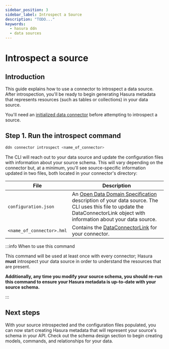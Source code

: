 ```yaml
---
sidebar_position: 3
sidebar_label: Introspect a Source
description: "TODO..."
keywords:
  - hasura ddn
  - data sources
---
```


# Introspect a source

## Introduction

This guide explains how to use a connector to introspect a data source. After introspection, you'll be ready to begin
generating Hasura metadata that represents resources (such as tables or collections) in your data source.

You'll need an [initialized data connector](/data-sources/connect-to-a-source.mdx) before attempting to introspect a
source.

## Step 1. Run the introspect command

```sh title="All connectors use the same command to introspect a data source:"
ddn connector introspect <name_of_connector>
```

The CLI will reach out to your data source and update the configuration files with information about your source schema.
This will vary depending on the connector but, at a minimum, you'll see source-specific information updated in two
files, both located in your connector's directory:

| File                      | Description                                                                                                                                                                                                                           |
| ------------------------- | ------------------------------------------------------------------------------------------------------------------------------------------------------------------------------------------------------------------------------------- |
| `configuration.json`      | An [Open Data Domain Specification](https://github.com/hasura/open-data-domain-specification) description of your data source. The CLI uses this file to update the DataConnectorLink object with information about your data source. |
| `<name_of_connector>.hml` | Contains the [DataConnectorLink](/supergraph-modeling/data-connector-links.mdx) for your connector.                                                                                                                                   |

:::info When to use this command

This command will be used at least once with every connector; Hasura **must** introspect your data source in order to
understand the resources that are present.

**Additionally, any time you modify your source schema, you should re-run this command to ensure your Hasura metadata is
up-to-date with your source schema.**

:::

## Next steps

With your source introspected and the configuration files populated, you can now start creating Hasura metadata that
will represent your source's schema in your API. Check out the schema design section to begin creating models, commands,
and relationships for your data.
